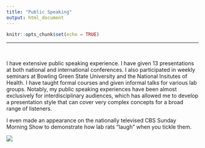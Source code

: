 ```yaml
---
title: "Public Speaking"
output: html_document
---
```


```r
knitr::opts_chunk$set(echo = TRUE)
```
---
&nbsp;
&nbsp;


  I have extensive public speaking experience.  I have given 13 presentations at both national and international conferences.  I also participated in weekly seminars at Bowling Green State University and the National Insitutes of Health.  I have taught formal courses and given informal talks for various lab groups.  Notably, my public speaking experiences have been almost exclusively for interdisciplinary audiences, which has allowed me to develop a presentation style that can cover very complex concepts for a broad range of listeners. 
  
  I even made an appearance on the nationally televised CBS Sunday Morning Show to demonstrate how lab rats "laugh" when you tickle them.  
	

[![](C:\\Users\\owner\\Desktop\\Website\\news.bmp)](http://www.cbsnews.com/news/a-surprising-look-at-rats/)
